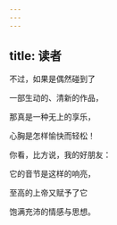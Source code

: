 ```yaml
---
---
---
```

title: 读者
---




不过，如果是偶然碰到了

一部生动的、清新的作品，

那真是一种无上的享乐，

心胸是怎样愉快而轻松！

你看，比方说，我的好朋友：

它的音节是这样的响亮，

至高的上帝又赋予了它

饱满充沛的情感与思想。
